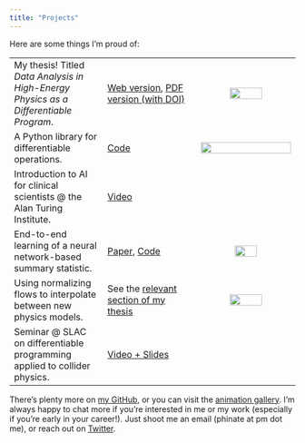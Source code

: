 ```yaml
---
title: "Projects"
---
```

Here are some things I'm proud of:

| | |
|:-------------|:-------------|:-------------:|
| My thesis! Titled *Data Analysis in High-Energy Physics as a Differentiable Program*.   |[Web version](https://phinate.github.io/thesis/), [PDF version (with DOI)](https://zenodo.org/records/7520315) | <img width="60%" src="images/firework.png">|
| A Python library for differentiable operations. |[Code](http://github.com/gradhep/relaxed) | <img width="100%" src="images/relaxed-logo.png">|
| Introduction to AI for clinical scientists @ the Alan Turing Institute. | [Video](https://youtu.be/2z9nn4txkd0?si=bfknqlviyjyxfash)| 
|End-to-end learning of a neural network-based summary statistic. |[Paper](https://arxiv.org/abs/2203.05570), [Code](http://github.com/gradhep/neos)|<img width="50%" src="images/neos-logo.png"> |
| Using normalizing flows to interpolate between new physics models. |See the [relevant section of my thesis](https://phinate.github.io/thesis/flow-interp.html) | <img width="60%" src="images/flows.png">|
|Seminar @ SLAC on differentiable programming applied to collider physics. |[Video + Slides](https://indico.slac.stanford.edu/event/7206/attachments/1620/4258/video1387146866.mp4) | |
<!-- |Domain-specific preprocessing utils for a classification ML pipeline| [Code](https://github.com/phinate/shml) | |
|Scaffolding for a Bayesian Network Python package (just needs some Pyro to do the inference!) | [Code](https://github.com/phinate/shml)| -->

There's plenty more on [my GitHub](http://github.com/phinate), or you can visit the [animation gallery](animations.qmd). I'm always happy to chat more if you're interested in me or my work (especially if you're early in your career!). Just shoot me an email (phinate at pm dot me), or reach out on [Twitter](http://twitter.com/phi_nate).